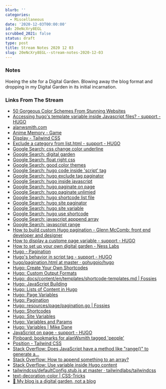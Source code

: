 ```yaml
---
blurb: ''
categories:
  - Miscellaneous
date: '2020-12-03T00:00:00'
id: 20eNcXry8EGL
scrubbed_2021: false
status: draft
type: post
title: Stream Notes 2020 12 03
slug: 20eNcXry8EGL--stream-notes-2020-12-03
---
```


### Notes

Hoeing the site for a Digital Garden. Blowing away the blog format and dropping in my Digital Garden in its initial incarnation. 


### Links From The Stream


- [50 Gorgeous Color Schemes From Stunning Websites](https://visme.co/blog/website-color-schemes/)
- [Accessing hugo's template variable inside Javascript files? - support - HUGO](https://discourse.gohugo.io/t/accessing-hugos-template-variable-inside-javascript-files/8780/10)
- [alanwsmith.com](https://web.archive.org/web/20010718194708/http://www.alanwsmith.com/)
- [Anime Memory - Game](https://cs.csub.edu/~arodriguez/cs2680/FinalProject/game.html)
- [Display - Tailwind CSS](https://tailwindcss.com/docs/display)
- [Exclude a category from list.html - support - HUGO](https://discourse.gohugo.io/t/exclude-a-category-from-list-html/25019)
- [Google Search: css change color underline](https://www.google.com/search?client=safari&rls=en&q=css+change+color+underline&ie=UTF-8&oe=UTF-8)
- [Google Search: digital garden](https://www.google.com/search?client=safari&rls=en&q=digital+garden&ie=UTF-8&oe=UTF-8)
- [Google Search: float right css](https://www.google.com/search?client=safari&rls=en&q=float+right+css&ie=UTF-8&oe=UTF-8)
- [Google Search: good color themes](https://www.google.com/search?client=safari&rls=en&q=good+color+themes&ie=UTF-8&oe=UTF-8)
- [Google Search: hugo code inside 'script' tag](https://www.google.com/search?client=safari&rls=en&q=hugo+code+inside+%3Cscript%3E+tag&ie=UTF-8&oe=UTF-8)
- [Google Search: hugo exclude tag paginator](https://www.google.com/search?client=safari&rls=en&q=hugo+exclude+tag+paginator&ie=UTF-8&oe=UTF-8)
- [Google Search: hugo inside javascript](https://www.google.com/search?client=safari&rls=en&q=hugo+inside+javascript&ie=UTF-8&oe=UTF-8)
- [Google Search: hugo paginate on page](https://www.google.com/search?client=safari&rls=en&q=hugo+paginate+on+page&ie=UTF-8&oe=UTF-8)
- [Google Search: hugo paginate unlimied](https://www.google.com/search?client=safari&rls=en&q=hugo+paginate+unlimied&ie=UTF-8&oe=UTF-8)
- [Google Search: hugo shortcode list file](https://www.google.com/search?client=safari&rls=en&q=hugo+shortcode+list+file&ie=UTF-8&oe=UTF-8)
- [Google Search: hugo site paginator](https://www.google.com/search?client=safari&rls=en&q=hugo+site+paginator&ie=UTF-8&oe=UTF-8)
- [Google Search: hugo site variable](https://www.google.com/search?client=safari&rls=en&q=hugo+site+variable&ie=UTF-8&oe=UTF-8)
- [Google Search: hugo use shortcode](https://www.google.com/search?client=safari&rls=en&q=hugo+use+shortcode&ie=UTF-8&oe=UTF-8)
- [Google Search: javascript apppend array](https://www.google.com/search?client=safari&rls=en&q=javascript+apppend+array&ie=UTF-8&oe=UTF-8)
- [Google Search: javascript range](https://www.google.com/search?client=safari&rls=en&q=javascript+range&ie=UTF-8&oe=UTF-8)
- [How to build custom Hugo pagination - Glenn McComb: front end developer and designer](https://glennmccomb.com/articles/how-to-build-custom-hugo-pagination/)
- [How to display a custome page variable - support - HUGO](https://discourse.gohugo.io/t/how-to-display-a-custome-page-variable/1557)
- [How to set up your own digital garden - Ness Labs](https://nesslabs.com/digital-garden-set-up)
- [Hugo - Pagination](https://bwaycer.github.io/hugo_tutorial.hugo/extras/pagination/)
- [Hugo's behavior in script tag - support - HUGO](https://discourse.gohugo.io/t/hugos-behavior-in-script-tag/20780/5)
- [hugo/pagination.html at master · gohugoio/hugo](https://github.com/gohugoio/hugo/blob/master/tpl/tplimpl/embedded/templates/pagination.html)
- [Hugo: Create Your Own Shortcodes](https://gohugo.io/templates/shortcode-templates/)
- [Hugo: Custom Output Formats](https://gohugo.io/templates/output-formats/)
- [Hugo: docs/content/en/templates/shortcode-templates.md | Fossies](https://fossies.org/linux/hugo/docs/content/en/templates/shortcode-templates.md)
- [Hugo: JavaScript Building](https://gohugo.io/hugo-pipes/js/)
- [Hugo: Lists of Content in Hugo](https://gohugo.io/templates/lists/)
- [Hugo: Page Variables](https://gohugo.io/variables/page/)
- [Hugo: Pagination](https://gohugo.io/templates/pagination/)
- [Hugo: resources/page/pagination.go | Fossies](https://fossies.org/linux/hugo/resources/page/pagination.go)
- [Hugo: Shortcodes](https://gohugo.io/content-management/shortcodes/)
- [Hugo: Site Variables](https://gohugo.io/variables/site/)
- [Hugo: Variables and Params](https://gohugo.io/variables/)
- [Hugo: Variables | Mike Dane](https://www.mikedane.com/static-site-generators/hugo/variables/)
- [JavaScript on page - support - HUGO](https://discourse.gohugo.io/t/javascript-on-page/4166/7)
- [Pinboard: bookmarks for alanWsmith tagged 'people'](https://pinboard.in/u:alanWsmith/t:People/)
- [Position - Tailwind CSS](https://tailwindcss.com/docs/position)
- [Stack Overflow: Does JavaScript have a method like "range()" to generate a...](https://stackoverflow.com/questions/3895478/does-javascript-have-a-method-like-range-to-generate-a-range-within-the-supp)
- [Stack Overflow: How to append something to an array?](https://stackoverflow.com/questions/351409/how-to-append-something-to-an-array)
- [Stack Overflow: Use variable inside Hugo content](https://stackoverflow.com/questions/33373800/use-variable-inside-hugo-content)
- [tailwindcss/defaultConfig.stub.js at master · tailwindlabs/tailwindcss](https://github.com/tailwindlabs/tailwindcss/blob/master/stubs/defaultConfig.stub.js#L7)
- [text-decoration-color | CSS-Tricks](https://css-tricks.com/almanac/properties/t/text-decoration-color/)
- [🌱 My blog is a digital garden, not a blog](https://joelhooks.com/digital-garden)
